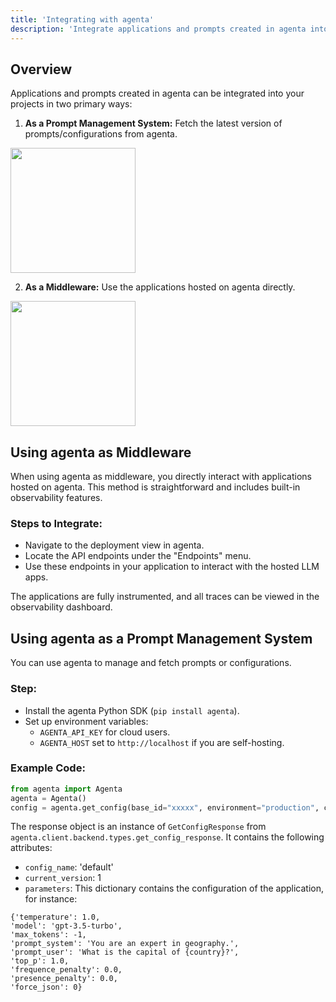 ```yaml
---
title: 'Integrating with agenta'
description: 'Integrate applications and prompts created in agenta into your projects.'
---
```


## Overview

Applications and prompts created in agenta can be integrated into your projects in two primary ways:

1. **As a Prompt Management System:** Fetch the latest version of prompts/configurations from agenta.

<Frame>
<img height="200" src="/images/prompt_management/asapromptmanagement.png" />
</Frame>

2. **As a Middleware:** Use the applications hosted on agenta directly.

<Frame>
<img height="200" src="/images/prompt_management/asaproxy.png" />
</Frame>

## Using agenta as Middleware

When using agenta as middleware, you directly interact with applications hosted on agenta. This method is straightforward and includes built-in observability features.

### Steps to Integrate:

- Navigate to the deployment view in agenta.
- Locate the API endpoints under the "Endpoints" menu.
- Use these endpoints in your application to interact with the hosted LLM apps.

The applications are fully instrumented, and all traces can be viewed in the observability dashboard.

## Using agenta as a Prompt Management System

You can use agenta to manage and fetch prompts or configurations.

### Step:

- Install the agenta Python SDK (`pip install agenta`).
- Set up environment variables:
  - `AGENTA_API_KEY` for cloud users.
  - `AGENTA_HOST` set to `http://localhost` if you are self-hosting.

### Example Code:

```python
from agenta import Agenta
agenta = Agenta() 
config = agenta.get_config(base_id="xxxxx", environment="production", cache_timeout=200) # Fetches the configuration with caching
````
The response object is an instance of `GetConfigResponse` from `agenta.client.backend.types.get_config_response`. It contains the following attributes:
- `config_name`: 'default'
- `current_version`: 1
- `parameters`: This dictionary contains the configuration of the application, for instance:
```
{'temperature': 1.0,
'model': 'gpt-3.5-turbo',
'max_tokens': -1,
'prompt_system': 'You are an expert in geography.',
'prompt_user': 'What is the capital of {country}?',
'top_p': 1.0,
'frequence_penalty': 0.0,
'presence_penalty': 0.0,
'force_json': 0} 
```
